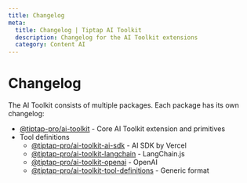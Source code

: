 ```yaml
---
title: Changelog
meta:
  title: Changelog | Tiptap AI Toolkit
  description: Changelog for the AI Toolkit extensions
  category: Content AI
---
```


# Changelog

The AI Toolkit consists of multiple packages. Each package has its own changelog:

- [@tiptap-pro/ai-toolkit](/content-ai/capabilities/ai-toolkit/changelog/ai-toolkit) - Core AI Toolkit extension and primitives
- Tool definitions
  - [@tiptap-pro/ai-toolkit-ai-sdk](/content-ai/capabilities/ai-toolkit/changelog/ai-toolkit-ai-sdk) - AI SDK by Vercel
  - [@tiptap-pro/ai-toolkit-langchain](/content-ai/capabilities/ai-toolkit/changelog/ai-toolkit-langchain) - LangChain.js
  - [@tiptap-pro/ai-toolkit-openai](/content-ai/capabilities/ai-toolkit/changelog/ai-toolkit-openai) - OpenAI
  - [@tiptap-pro/ai-toolkit-tool-definitions](/content-ai/capabilities/ai-toolkit/changelog/ai-toolkit-tool-definitions) - Generic format
